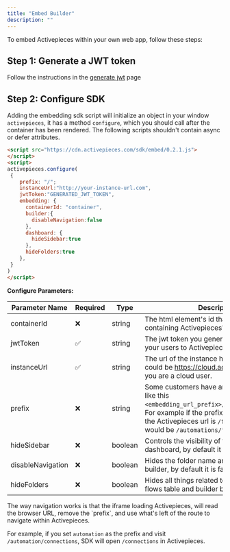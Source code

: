 ```yaml
---
title: "Embed Builder"
description: ""
---
```


To embed Activepieces within your own web app, follow these steps:



## Step 1: Generate a JWT token

Follow the instructions in the [generate jwt](./generate-jwt) page

## Step 2: Configure SDK

Adding the embedding sdk script will initialize an object in your window `activepieces`, it has a method `configure`, which you should call after the container has been rendered.
<Tip>
The following scripts shouldn't contain async or defer attributes.
</Tip>

```html
<script src="https://cdn.activepieces.com/sdk/embed/0.2.1.js">
</script>
<script>
activepieces.configure(
 {
    prefix: "/";
    instanceUrl:"http://your-instance-url.com",
    jwtToken:"GENERATED_JWT_TOKEN",
    embedding: {
      containerId: "container",
      builder:{
        disableNavigation:false
      },
      dashboard: {
        hideSidebar:true
      },
      hideFolders:true
    },   
 }
)
</script>
```



**Configure Parameters:**

| Parameter Name |  Required |  Type | Description |
| --- | --- | --- | --- |
| containerId | ❌ | string | The html element's id that is going to be containing Activepieces's iframe. |
| jwtToken | ✅  |  string | The jwt token you generated to authenticate your users to Activepieces. |
| instanceUrl| ✅ |  string | The url of the instance hosting Activepieces, could be https://cloud.activepieces.com if you are a cloud user. |
| prefix | ❌ | string | Some customers have an embedding prefix, like this `<embedding_url_prefix>/<Activepieces_url>`. For example if the prefix is `/automations` and the Activepieces url is `/flows` the full url would be `/automations/flows`. |
| hideSidebar | ❌ | boolean | Controls the visibility of the sidebar in the dashboard, by default it is false. |
| disableNavigation | ❌ |  boolean | Hides the folder name and back button in the builder, by default it is false. |
| hideFolders | ❌ | boolean | Hides all things related to folders in both the flows table and builder by default it is false. |

<Info>
The way navigation works is that the iframe loading Activepieces, will read the browser URL, remove the `prefix`, and use what's left of the route to navigate within Activepieces.

For example, if you set `automation` as the prefix and visit `/automation/connections`, SDK will open `/connections` in Activepieces.
</Info>
